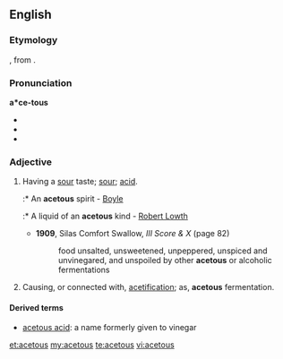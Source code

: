 ==English==

===Etymology===
{{etyl|la|en}} {{term|acetum||vinegar|lang=la}}, from {{term|acere||to be sour}}.

===Pronunciation===
'''a*ce-tous'''
* {{IPA|/ˈæ.sɪ.təs/|/əˈsiː.təs/}}
* {{audio|en-us-acetous-1.ogg|Audio (US), variation 1}}
* {{audio|en-us-acetous-2.ogg|Audio (US), variation 2}}

===Adjective===
{{en-adj}}

# Having a [[sour]] taste; [[sour]]; [[acid]].
#:* An '''acetous''' spirit - [[Boyle]]
#:* A liquid of an '''acetous''' kind - [[w:Robert Lowth|Robert Lowth]]
#* '''1909''', Silas Comfort Swallow, ''III Score & X'' (page 82)
#*: food unsalted, unsweetened, unpeppered, unspiced and unvinegared, and unspoiled by other '''acetous''' or alcoholic fermentations
# Causing, or connected with, [[acetification]]; as, '''acetous''' fermentation.

====Derived terms====
* [[acetous acid]]: a name formerly given to vinegar

[[et:acetous]]
[[my:acetous]]
[[te:acetous]]
[[vi:acetous]]